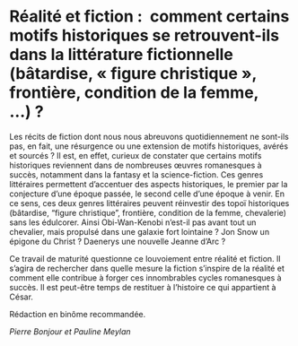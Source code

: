# Réalité et fiction : \linebreak\ comment certains motifs historiques se retrouvent-ils dans la littérature fictionnelle (bâtardise, « figure christique », frontière, condition de la femme, …) ?

Les récits de fiction dont nous nous abreuvons quotidiennement ne sont-ils pas, en fait, une résurgence ou une extension de motifs historiques, avérés et sourcés ? Il est, en effet, curieux de constater que certains motifs historiques reviennent dans de nombreuses œuvres romanesques à succès, notamment dans la fantasy et la science-fiction. Ces genres littéraires permettent d'accentuer des aspects historiques, le premier par la conjecture d'une époque passée, le second celle d'une époque à venir. En ce sens, ces deux genres littéraires peuvent réinvestir des topoï historiques (bâtardise, "figure christique", frontière, condition de la femme, chevalerie) sans les édulcorer. Ainsi Obi-Wan-Kenobi n'est-il pas avant tout un chevalier, mais propulsé dans une galaxie fort lointaine ? Jon Snow un épigone du Christ ? Daenerys une nouvelle Jeanne d'Arc ?

Ce travail de maturité questionne ce louvoiement entre réalité et fiction. Il s'agira de rechercher dans quelle mesure la fiction s'inspire de la réalité et comment elle contribue à forger ces innombrables cycles romanesques à succès. Il est peut-être temps de restituer à l'histoire ce qui appartient à César.

Rédaction en binôme recommandée. 

::: {.signature data-latex=""}
*Pierre Bonjour et Pauline Meylan*
:::